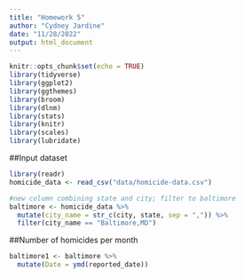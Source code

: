```yaml
---
title: "Homework 5"
author: "Cydney Jardine"
date: "11/28/2022"
output: html_document
---
```


```r
knitr::opts_chunk$set(echo = TRUE)
library(tidyverse)
library(ggplot2)
library(ggthemes)
library(broom)
library(dlnm)
library(stats)
library(knitr)
library(scales)
library(lubridate)
```

##Input dataset
```r
library(readr)
homicide_data <- read_csv("data/homicide-data.csv")
```

```r
#new column combining state and city; filter to baltimore
baltimore <- homicide_data %>%
  mutate(city_name = str_c(city, state, sep = ",")) %>%
  filter(city_name == "Baltimore,MD")
```

##Number of homicides per month
```r
baltimore1 <- baltimore %>%
  mutate(Date = ymd(reported_date))
```
